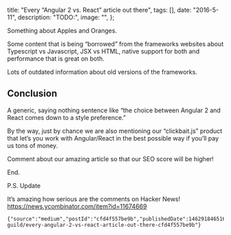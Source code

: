 

  title: "Every “Angular 2 vs. React” article out there",
  tags: [],
  date: "2016-5-11",
  description: "TODO:",
  image: "",
};
      
  

Something about Apples and Oranges.

Some content that is being “borrowed” from the frameworks websites about Typescript vs Javascript, JSX vs HTML, native support for both and performance that is great on both.

Lots of outdated information about old versions of the frameworks.

## Conclusion

A generic, saying nothing sentence like “the choice between Angular 2 and React comes down to a style preference.”

By the way, just by chance we are also mentioning our “clickbait.js” product that let’s you work with Angular/React in the best possible way if you’ll pay us tons of money.

Comment about our amazing article so that our SEO score will be higher!

End.

P.S. Update

It’s amazing how serious are the comments on Hacker News! <https://news.ycombinator.com/item?id=11674669>


```backmatter
{"source":"medium","postId":"cfd4f557be9b","publishedDate":1462918465161,"url":"https://medium.com/the-guild/every-angular-2-vs-react-article-out-there-cfd4f557be9b"}
```
